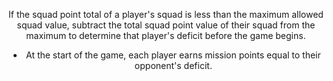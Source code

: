 <Header title="deficit" version="1.4.4"/>

If the squad point total of a player's squad is less than the maximum allowed
squad value, subtract the total squad point value of their squad from the
maximum to determine that player's deficit before the game begins.

* At the start of the game, each player earns mission points equal to
their opponent's deficit.